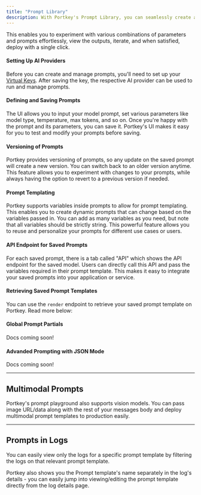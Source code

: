 ```yaml
---
title: "Prompt Library"
description: With Portkey's Prompt Library, you can seamlessly create and manage prompts along with all associated model parameters.
---
```


This enables you to experiment with various combinations of parameters and prompts effortlessly, view the outputs, iterate, and when satisfied, deploy with a single click.

#### Setting Up AI Providers

Before you can create and manage prompts, you'll need to set up your [Virtual Keys](/docs/product/ai-gateway/virtual-keys). After saving the key, the respective AI provider can be used to run and manage prompts.

#### Defining and Saving Prompts

The UI allows you to input your model prompt, set various parameters like model type, temperature, max tokens, and so on. Once you're happy with the prompt and its parameters, you can save it. Portkey's UI makes it easy for you to test and modify your prompts before saving.

#### Versioning of Prompts

Portkey provides versioning of prompts, so any update on the saved prompt will create a new version. You can switch back to an older version anytime. This feature allows you to experiment with changes to your prompts, while always having the option to revert to a previous version if needed.

#### Prompt Templating

Portkey supports variables inside prompts to allow for prompt templating. This enables you to create dynamic prompts that can change based on the variables passed in. You can add as many variables as you need, but note that all variables should be strictly string. This powerful feature allows you to reuse and personalize your prompts for different use cases or users.

#### API Endpoint for Saved Prompts

For each saved prompt, there is a tab called "API" which shows the API endpoint for the saved model. Users can directly call this API and pass the variables required in their prompt template. This makes it easy to integrate your saved prompts into your application or service.

#### Retrieving Saved Prompt Templates

You can use the `render` endpoint to retrieve your saved prompt template on Portkey. Read more below:

<Card
  title="Retrieve Prompts"
  href="/product/prompt-library/retrieve-prompts"
/>

#### Global Prompt Partials

Docs coming soon!

#### Advanded Prompting with JSON Mode

Docs coming soon!

---

## Multimodal Prompts

Portkey's prompt playground also supports vision models. You can pass image URL/data along with the rest of your messages body and deploy multimodal prompt templates to production easily.

---

## Prompts in Logs

You can easily view only the logs for a specific prompt template by filtering the logs on that relevant prompt template.

Portkey also shows you the Prompt template's name separately in the log's details - you can easily jump into viewing/editing the prompt template directly from the log details page.

